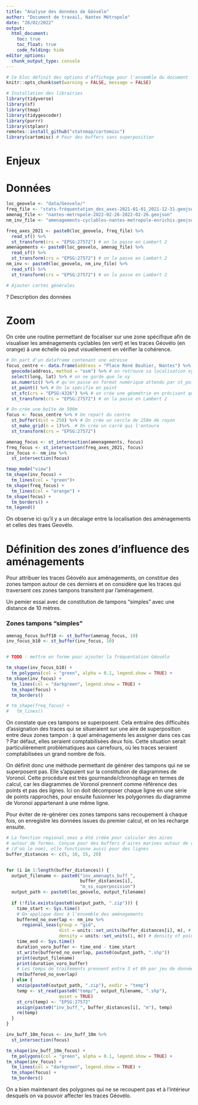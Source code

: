 ```yaml
---
title: "Analyse des données de Géovélo"
author: "Document de travail, Nantes Métropole"
date: "26/02/2022"
output:
  html_document:
    toc: true
    toc_float: true
    code_folding: hide
editor_options: 
  chunk_output_type: console
---
```



```r
# Ce bloc définit des options d'affichage pour l'ensemble du document
knitr::opts_chunk$set(warning = FALSE, message = FALSE) 

# Installation des librairies
library(tidyverse)
library(sf)
library(tmap)
library(tidygeocoder)
library(purrr)
library(stplanr)
remotes::install_github("statnmap/cartomisc")
library(cartomisc) # Pour des buffers sans superposition
```


# Enjeux


# Données

```r

loc_geovelo <- "data/Geovelo/"
freq_file <- "stats-fréquentation_des_axes-2021-01-01_2021-12-31.geojson"
amenag_file <- "nantes-metropole-2022-02-26-2022-02-26.geojson"
nm_inv_file <- "amenagements-cyclables-nantes-metropole-enrichis.geojson"

freq_axes_2021 <- paste0(loc_geovelo, freq_file) %>%
  read_sf() %>%
  st_transform(crs = "EPSG:27572") # on la passe en Lambert 2
amenagements <- paste0(loc_geovelo, amenag_file) %>%
  read_sf() %>%
  st_transform(crs = "EPSG:27572") # on la passe en Lambert 2
nm_inv <- paste0(loc_geovelo, nm_inv_file) %>%
  read_sf() %>%
  st_transform(crs = "EPSG:27572") # on la passe en Lambert 2

# Ajouter cartes générales
```

? Description des données

# Zoom

On crée une routine permettant de focaliser sur une zone spécifique afin de visualiser les aménagements cyclables (en vert) et les traces Géovélo (en orange) à une échelle où peut visuellement en vérifier la cohérence. 

```r
# On part d'un dataframe contenant une adresse
focus_centre <- data.frame(address = "Place René Bouhier, Nantes") %>%
  geocode(address, method = "osm") %>% # on retrouve sa localisation xy
  select(long, lat) %>% # on ne garde que le xy
  as.numeric() %>% # qu'on passe en format numérique attendu par st_point
  st_point() %>% # On le spécifie en point
  st_sfc(crs = "EPSG:4326") %>% # on crée une géométrie en précisant que c'est du WSG84
  st_transform(crs = "EPSG:27572") # on la passe en Lambert 2

# On crée une boîte de 500m 
focus <- focus_centre %>% # On repart du centre
  st_buffer(dist = 250) %>% # On crée un cercle de 250m de rayon
  st_make_grid(n = 1)%>%  # On crée un carré qui l'entoure
  st_transform(crs = "EPSG:27572")

amenag_focus <- st_intersection(amenagements, focus)
freq_focus <- st_intersection(freq_axes_2021, focus)
inv_focus <- nm_inv %>%
  st_intersection(focus)

tmap_mode("view")
tm_shape(inv_focus) + 
  tm_lines(col = "green")+ 
tm_shape(freq_focus) + 
  tm_lines(col = "orange") + 
tm_shape(focus) + 
  tm_borders() + 
tm_legend()

```

On observe ici qu'il y a un décalage entre la localisation des aménagements et celles des traes Geovélo. 

# Définition des zones d'influence des aménagements

Pour attribuer les traces Géovélo aux aménagements, on constitue des zones tampon autour de ces derniers et on considère que les traces qui traversent ces zones tampons transitent par l'aménagement.

Un pemier essai avec de constitution de tampons "simples" avec une distance de 10 mètres.

### Zones tampons "simples"
```r
amenag_focus_buff10 <- st_buffer(amenag_focus, 10)
inv_focus_b10 <- st_buffer(inv_focus, 10)


# TODO : mettre en forme pour ajouter la fréquentation Géovélo

tm_shape(inv_focus_b10) + 
  tm_polygons(col = "green", alpha = 0.1, legend.show = TRUE) +
tm_shape(inv_focus) + 
  tm_lines(col = "darkgreen", legend.show = TRUE) +
  tm_shape(focus) + 
  tm_borders()

# tm_shape(freq_focus) + 
#   tm_lines()
```

On constate que ces tampons se superposent. Cela entraîne des difficultés d'assignation des traces qui se situeraient sur une aire de superposition entre deux zones tampon : à quel aménagements les assigner dans ces cas ? Par défaut, elles seraient comptabilisées deux fois. Cette situation serait particulièrement problématiques aux carrefours, où les traces seraient comptabilisées un grand nombre de fois. 

On définit donc une méthode permettant de générer des tampons qui ne se superposent pas. Elle s'appuient sur la constitution de diagrammes de Voronoï. Cette procédure est très gourmande/chronophage en termes de calcul, car les diagrammes de Voronoï prennent comme référence des points et pas des lignes. Ici on doit décomposer chaque ligne en une série de points rapprochés, pour ensuite fusionner les polygonnes du diagramme de Voronoï appartenant à une même ligne. 

Pour éviter de re-générer ces zones tampons sans recoupement à chaque fois, on enregistre les données issues du premier calcul, et on les recharge ensuite.

```r
# La fonction regional_seas a été créée pour calculer des aires
# autour de formes. Conçue pour des buffers d'aires marines autour de régions
# (d'où le nom), elle fonctionne aussi pour des lignes
buffer_distances <- c(5, 10, 15, 20)


for (i in 1:length(buffer_distances)) {
  output_filename <- paste0("inv_amenagts_buff_", 
                            buffer_distances[i], 
                            "m_ss_superposision")
  output_path <- paste0(loc_geovelo, output_filename)
  
  if (!file.exists(paste0(output_path, ".zip"))) {
    time_start <- Sys.time()
    # On applique donc à l'ensemble des aménagements
    buffered_no_overlap <- nm_inv %>%
      regional_seas(group = "gid",
                    dist = units::set_units(buffer_distances[i], m), # buffer distance
                    density = units::set_units(1, m)) # density of points
    time_end <- Sys.time()
    duration_voro_buffer <- time_end - time_start
    st_write(buffered_no_overlap, paste0(output_path, ".shp"))
    print(output_filename)
    print(duration_voro_buffer)
    # Les temps de traitements prennent entre 3 et 8h par jeu de données
    rm(buffered_no_overlap)
  } else {
    unzip(paste0(output_path, ".zip"), exdir = "temp")
    temp <- st_read(paste0("temp/", output_filename, ".shp"),
                    quiet = TRUE)
    st_crs(temp) <- "EPSG:27572"
    assign(paste0("inv_buff_", buffer_distances[i], "m"), temp)
    rm(temp)
  }
}

inv_buff_10m_focus <- inv_buff_10m %>%
  st_intersection(focus)

tm_shape(inv_buff_10m_focus) + 
  tm_polygons(col = "green", alpha = 0.1, legend.show = TRUE) +
tm_shape(inv_focus) + 
  tm_lines(col = "darkgreen", legend.show = TRUE) +
  tm_shape(focus) + 
  tm_borders()

```

On a bien maintenant des polygones qui ne se recoupent pas et à l'intérieur desquels on va pouvoir affecter les traces Géovélo.
